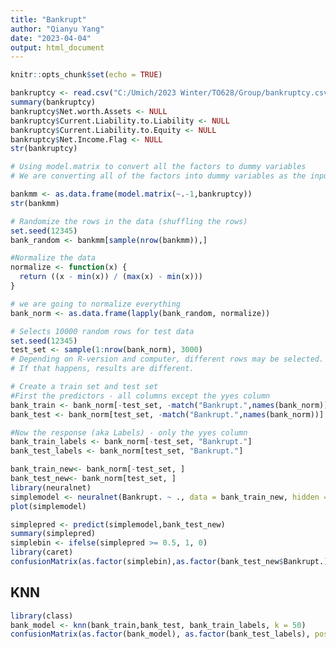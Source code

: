 ```yaml
---
title: "Bankrupt"
author: "Qianyu Yang"
date: "2023-04-04"
output: html_document
---
```


```r
knitr::opts_chunk$set(echo = TRUE)
```

```r
bankruptcy <- read.csv("C:/Umich/2023 Winter/TO628/Group/bankruptcy.csv")
summary(bankruptcy)
bankruptcy$Net.worth.Assets <- NULL
bankruptcy$Current.Liability.to.Liability <- NULL
bankruptcy$Current.Liability.to.Equity <- NULL
bankruptcy$Net.Income.Flag <- NULL
str(bankruptcy)
```

```r
# Using model.matrix to convert all the factors to dummy variables
# We are converting all of the factors into dummy variables as the input into knn has to be numeric

bankmm <- as.data.frame(model.matrix(~.-1,bankruptcy))
str(bankmm)

# Randomize the rows in the data (shuffling the rows)
set.seed(12345)
bank_random <- bankmm[sample(nrow(bankmm)),]

#Normalize the data
normalize <- function(x) {
  return ((x - min(x)) / (max(x) - min(x)))
}

# we are going to normalize everything 
bank_norm <- as.data.frame(lapply(bank_random, normalize))

```

```r
# Selects 10000 random rows for test data
set.seed(12345)
test_set <- sample(1:nrow(bank_norm), 3000) 
# Depending on R-version and computer, different rows may be selected. 
# If that happens, results are different. 

# Create a train set and test set
#First the predictors - all columns except the yyes column
bank_train <- bank_norm[-test_set, -match("Bankrupt.",names(bank_norm))]
bank_test <- bank_norm[test_set, -match("Bankrupt.",names(bank_norm))]

#Now the response (aka Labels) - only the yyes column
bank_train_labels <- bank_norm[-test_set, "Bankrupt."]
bank_test_labels <- bank_norm[test_set, "Bankrupt."]

```

```r
bank_train_new<- bank_norm[-test_set, ]
bank_test_new<- bank_norm[test_set, ]
library(neuralnet)
simplemodel <- neuralnet(Bankrupt. ~ ., data = bank_train_new, hidden = 1)
plot(simplemodel)
```

```r
simplepred <- predict(simplemodel,bank_test_new)
summary(simplepred)
simplebin <- ifelse(simplepred >= 0.5, 1, 0)
library(caret)
confusionMatrix(as.factor(simplebin),as.factor(bank_test_new$Bankrupt.), positive = "1")

```

## KNN
```r
library(class)
bank_model <- knn(bank_train,bank_test, bank_train_labels, k = 50)
confusionMatrix(as.factor(bank_model), as.factor(bank_test_labels), positive = "1")
```